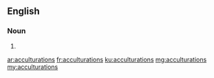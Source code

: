 ==English==

===Noun===
{{head|en}}

# {{plural of|acculturation}}

[[ar:acculturations]]
[[fr:acculturations]]
[[ku:acculturations]]
[[mg:acculturations]]
[[my:acculturations]]